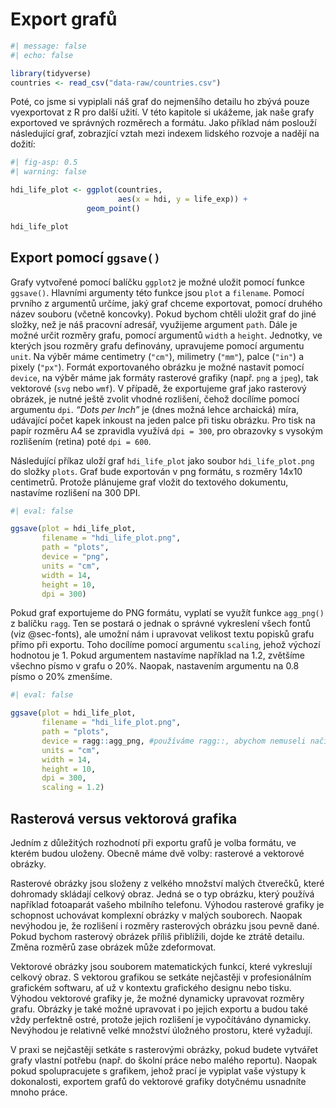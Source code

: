 # Export grafů

```r
#| message: false
#| echo: false

library(tidyverse)
countries <- read_csv("data-raw/countries.csv")
```

Poté, co jsme si vypiplali náš graf do nejmenšího detailu ho zbývá pouze vyexportovat z R pro další užití. V této kapitole si ukážeme, jak naše grafy exportoved ve správných rozměrech a formátu. Jako příklad nám poslouží následující graf, zobrazjící vztah mezi indexem lidského rozvoje a nadějí na dožití:

```r
#| fig-asp: 0.5
#| warning: false

hdi_life_plot <- ggplot(countries,
                        aes(x = hdi, y = life_exp)) +
                 geom_point()

hdi_life_plot
```

## Export pomocí `ggsave()`

Grafy vytvořené pomocí balíčku `ggplot2` je možné uložit pomocí funkce `ggsave()`. Hlavními argumenty této funkce jsou `plot` a `filename`. Pomocí prvního z argumentů určíme, jaký graf chceme exportovat, pomocí druhého název souboru (včetně koncovky). Pokud bychom chtěli uložit graf do jiné složky, než je náš pracovní adresář, využijeme argument `path`. Dále je možné určit rozměry grafu, pomocí argumentů `width` a `height`. Jednotky, ve kterých jsou rozměry grafu definovány, upravujeme pomocí argumentu `unit`. Na výběr máme centimetry (`"cm"`), milimetry (`"mm"`), palce (`"in"`) a pixely (`"px"`). Formát exportovaného obrázku je možné nastavit pomocí `device`, na výběr máme jak formáty rasterové grafiky (např. `png` a `jpeg`), tak vektorové (`svg` nebo `wmf`). V případě, že exportujeme graf jako rasterový obrázek, je nutné ještě zvolit vhodné rozlišení, čehož docílíme pomocí argumentu `dpi`. *"Dots per Inch"* je (dnes možná lehce archaická) míra, udávající počet kapek inkoust na jeden palce při tisku obrázku. Pro tisk na papír rozměru A4 se zpravidla využívá `dpi = 300`, pro obrazovky s vysokým rozlišením (retina) poté `dpi = 600`.

Následující příkaz uloží graf `hdi_life_plot` jako soubor `hdi_life_plot.png` do složky `plots`. Graf bude exportován v png formátu, s rozměry 14x10 centimetrů. Protože plánujeme graf vložit do textového dokumentu, nastavíme rozlišení na 300 DPI.

```r
#| eval: false

ggsave(plot = hdi_life_plot,
       filename = "hdi_life_plot.png",
       path = "plots",
       device = "png",
       units = "cm",
       width = 14,
       height = 10,
       dpi = 300)
```

Pokud graf exportujeme do PNG formátu, vyplatí se využít funkce `agg_png()` z balíčku `ragg`. Ten se postará o jednak o správné vykreslení všech fontů (viz @sec-fonts), ale umožní nám i upravovat velikost textu popisků grafu přímo při exportu. Toho docílíme pomocí argumentu `scaling`, jehož výchozí hodnotou je 1. Pokud argumentem nastavíme například na 1.2, zvětšíme všechno písmo v grafu o 20%. Naopak, nastavením argumentu na 0.8 písmo o 20% zmenšíme.

```r
#| eval: false

ggsave(plot = hdi_life_plot,
       filename = "hdi_life_plot.png",
       path = "plots",
       device = ragg::agg_png, #používáme ragg::, abychom nemuseli načítat celý balíček pomocí library()
       units = "cm",
       width = 14,
       height = 10,
       dpi = 300,
       scaling = 1.2)
```

## Rasterová versus vektorová grafika

Jedním z důležitých rozhodnotí při exportu grafů je volba formátu, ve kterém budou uloženy. Obecně máme dvě volby: rasterové a vektorové obrázky.

Rasterové obrázky jsou složeny z velkého množství malých čtverečků, které dohromady skládají celkový obraz. Jedná se o typ obrázku, který používá například fotoaparát vašeho mbilního telefonu. Výhodou rasterové grafiky je schopnost uchovávat komplexní obrázky v malých souborech. Naopak nevýhodou je, že rozlišení i rozměry rasterových obrázku jsou pevně dané. Pokud bychom rasterový obrázek příliš přiblížili, dojde ke ztrátě detailu. Změna rozměrů zase obrázek může zdeformovat.

Vektorové obrázky jsou souborem matematických funkcí, které vykreslují celkový obraz. S vektorou grafikou se setkáte nejčastěji v profesionálním grafickém softwaru, ať už v kontextu grafického designu nebo tisku. Výhodou vektorové grafiky je, že možné dynamicky upravovat rozměry grafu. Obrázky je také možné upravovat i po jejich exportu a budou také vždy perfektně ostré, protože jejich rozlišení je vypočítáváno dynamicky. Nevýhodou je relativně velké množství úložného prostoru, které vyžadují.

V praxi se nejčastěji setkáte s rasterovými obrázky, pokud budete vytvářet grafy vlastní potřebu (např. do školní práce nebo malého reportu). Naopak pokud spolupracujete s grafikem, jehož prací je vypiplat vaše výstupy k dokonalosti, exportem grafů do vektorové grafiky dotyčnému usnadníte mnoho práce.